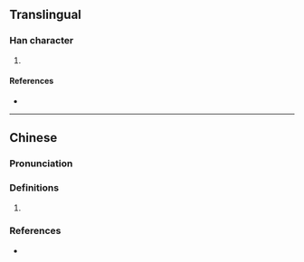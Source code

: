 {{character info/new}}
==Translingual==

===Han character===
{{Han char|rn=75|rad=木|as=11|sn=15|four=48914|canj=DHYG|ids=⿰木䇠}}

# {{defn|Han|sort=木11}}

====References====
* {{Han ref|kx=0551.110|dkj=15464|hdz=21280.100|uh=6A26|ud=27174|bh=E5EC|bd=58860}}

----

==Chinese==
{{zh-forms}}

===Pronunciation===
{{zh-pron
|m=zhù
|c=cyu5
|cat=
}}

===Definitions===
{{zh-hanzi}}

# {{rfdef|zh}}

===References===
* {{R:twedu|C05374}}
